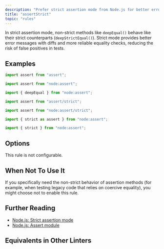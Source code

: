 ```yaml
---
description: "Prefer strict assertion mode from Node.js for better error messages and behavior."
title: "assertStrict"
topic: "rules"
---
```




<RuleSummary plugin="node" rule="assertStrict" />

In strict assertion mode, non-strict methods like `deepEqual()` behave like their strict counterparts (`deepStrictEqual()`).
Strict mode provides better error messages with diffs and more reliable equality checks, reducing the risk of false positives in tests.

## Examples

<Tabs>
<TabItem label="❌ Incorrect">

```ts
import assert from "assert";

import assert from "node:assert";

import { deepEqual } from "node:assert";
```

</TabItem>
<TabItem label="✅ Correct">

```ts
import assert from "assert/strict";

import assert from "node:assert/strict";

import { strict as assert } from "node:assert";

import { strict } from "node:assert";
```

</TabItem>
</Tabs>

## Options

This rule is not configurable.

## When Not To Use It

If you specifically need the non-strict behavior of assertion methods (for example, when testing legacy code that relies on coercive equality), you might choose not to enable this rule.

## Further Reading

- [Node.js: Strict assertion mode](https://nodejs.org/api/assert.html#strict-assertion-mode)
- [Node.js: Assert module](https://nodejs.org/api/assert.html)

## Equivalents in Other Linters

<RuleEquivalents pluginId="node" ruleId="assertStrict" />
